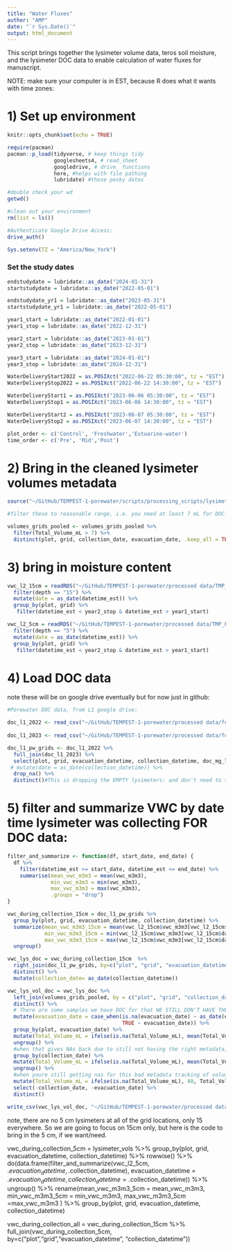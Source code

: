 ```yaml
---
title: "Water Fluxes"
author: "AMP"
date: "`r Sys.Date()`"
output: html_document
---
```


This script brings together the lysimeter volume data, teros soil moisture, and the lysimeter DOC data to enable calculation of water fluxes for manuscript. 

NOTE: make sure your computer is in EST, because R does what it wants with time zones: 

# 1) Set up environment

```r
knitr::opts_chunk$set(echo = TRUE)

require(pacman)
pacman::p_load(tidyverse, # keep things tidy
               googlesheets4, # read_sheet 
               googledrive, # drive_ functions
               here, #helps with file pathing 
               lubridate) #those pesky dates

#double check your wd
getwd()

#clean out your environment 
rm(list = ls())

#Authenticate Google Drive Access:
drive_auth()

Sys.setenv(TZ = "America/New_York")
```

### Set the study dates

```r
endstudydate = lubridate::as_date("2024-01-31")
startstudydate = lubridate::as_date("2022-05-01")

endstudydate_yr1 = lubridate::as_date("2023-05-31")
startstudydate_yr1 = lubridate::as_date("2022-05-01")

year1_start = lubridate::as_date("2022-01-01")
year1_stop = lubridate::as_date("2022-12-31")

year2_start = lubridate::as_date("2023-01-01")
year2_stop = lubridate::as_date("2023-12-31")

year3_start = lubridate::as_date("2024-01-01")
year3_stop = lubridate::as_date("2024-12-31")

WaterDeliveryStart2022 = as.POSIXct("2022-06-22 05:30:00", tz = "EST")
WaterDeliveryStop2022 = as.POSIXct("2022-06-22 14:30:00", tz = "EST")

WaterDeliveryStart1 = as.POSIXct("2023-06-06 05:30:00", tz = "EST")
WaterDeliveryStop1 = as.POSIXct("2023-06-06 14:30:00", tz = "EST")

WaterDeliveryStart2 = as.POSIXct("2023-06-07 05:30:00", tz = "EST")
WaterDeliveryStop2 = as.POSIXct("2023-06-07 14:30:00", tz = "EST")

plot_order <- c('Control', 'Freshwater','Estuarine-water')
time_order <- c('Pre', 'Mid','Post')
```

# 2) Bring in the cleaned lysimeter volumes metadata

```r

source("~/GitHub/TEMPEST-1-porewater/scripts/processing_scripts/lysimeter_volumes_forfluxes.R")

#filter these to reasonable range, i.e. you need at least 7 mL for DOC:

volumes_grids_pooled <- volumes_grids_pooled %>%
  filter(Total_Volume_mL > 7) %>%
  distinct(plot, grid, collection_date, evacuation_date, .keep_all = TRUE) 

```

# 3) bring in moisture content

```r
vwc_l2_15cm = readRDS("~/GitHub/TEMPEST-1-porewater/processed data/TMP_PW_L2_VWC_2022-2023.rds") %>%
  filter(depth == "15") %>%
  mutate(date = as_date(datetime_est)) %>%
  group_by(plot, grid) %>%
   filter(datetime_est < year2_stop & datetime_est > year1_start)

vwc_l2_5cm = readRDS("~/GitHub/TEMPEST-1-porewater/processed data/TMP_PW_L2_VWC_2022-2023.rds") %>%
  filter(depth == "5") %>%
  mutate(date = as_date(datetime_est)) %>%
  group_by(plot, grid) %>%
   filter(datetime_est < year2_stop & datetime_est > year1_start)


```

# 4) Load DOC data 

note these will be on google drive eventually but for now just in github:

```r
#Porewater DOC data, from L1 google drive: 

doc_l1_2022 <- read_csv("~/GitHub/TEMPEST-1-porewater/processed data/for_google_drive/TMP_PW_GRIDSONLY_NPOCTDN_2022_L1.csv")
  
doc_l1_2023 <- read_csv("~/GitHub/TEMPEST-1-porewater/processed data/for_google_drive/TMP_PW_GRIDSONLY_NPOCTDN_2023_L1.csv")

doc_l1_pw_grids <- doc_l1_2022 %>%
  full_join(doc_l1_2023) %>%
  select(plot, grid, evacuation_datetime, collection_datetime, doc_mg_l, tdn_mg_l) %>%
 # mutate(date = as_date(collection_datetime)) %>%
  drop_na() %>%
  distinct()#This is dropping the EMPTY lysimeters: and don't need to specify column here because the only ones with NAs are DOC or TDN and they are both NA at the same time.
```

# 5) filter and summarize VWC by date time lysimeter was collecting FOR DOC data:

```r
filter_and_summarize <- function(df, start_date, end_date) {
  df %>%
    filter(datetime_est >= start_date, datetime_est <= end_date) %>%
    summarise(mean_vwc_m3m3 = mean(vwc_m3m3),
              min_vwc_m3m3 = min(vwc_m3m3),
              max_vwc_m3m3 = max(vwc_m3m3),
              .groups = "drop") 
}

vwc_during_collection_15cm = doc_l1_pw_grids %>%
  group_by(plot, grid, evacuation_datetime, collection_datetime) %>%
  summarize(mean_vwc_m3m3_15cm = mean(vwc_l2_15cm$vwc_m3m3[vwc_l2_15cm$datetime_est >= first(evacuation_datetime) & vwc_l2_15cm$datetime_est <= first(collection_datetime)]),
            min_vwc_m3m3_15cm = min(vwc_l2_15cm$vwc_m3m3[vwc_l2_15cm$datetime_est >= first(evacuation_datetime) & vwc_l2_15cm$datetime_est <= first(collection_datetime)]),
            max_vwc_m3m3_15cm = max(vwc_l2_15cm$vwc_m3m3[vwc_l2_15cm$datetime_est >= first(evacuation_datetime) & vwc_l2_15cm$datetime_est <= first(collection_datetime)])) %>%
  ungroup()

vwc_lys_doc = vwc_during_collection_15cm  %>%
  right_join(doc_l1_pw_grids, by=c("plot", "grid", "evacuation_datetime", "collection_datetime")) %>%
  distinct() %>%
  mutate(collection_date= as_date(collection_datetime)) 
```


```r

vwc_lys_vol_doc = vwc_lys_doc %>%
  left_join(volumes_grids_pooled, by = c("plot", "grid", "collection_date"), relationship = "many-to-many") %>%
  distinct() %>%
  # There are some samples we have DOC for that WE STILL DON'T HAVE THE RIGHT METADATA FOR, namely missing the volume data. So, we're going to just have to take the mean of the other volumes at that date time, because, there is no way to track it back further. 
  mutate(evacuation_date = case_when(is.na(evacuation_date) ~ as_date(evacuation_datetime),
                                     TRUE ~ evacuation_date)) %>%
  group_by(plot, evacuation_date) %>%
  mutate(Total_Volume_mL = ifelse(is.na(Total_Volume_mL), mean(Total_Volume_mL, na.rm = TRUE), Total_Volume_mL)) %>%
  ungroup() %>%
  #when that gives NAs back due to still not having the right metadata, taking mean at that date across plot:
  group_by(collection_date) %>%
  mutate(Total_Volume_mL = ifelse(is.na(Total_Volume_mL), mean(Total_Volume_mL, na.rm = TRUE), Total_Volume_mL)) %>%
  ungroup() %>%
  #when youre still getting nas for this bad metadata tracking of volumes, now just assume its 40mL: 
  mutate(Total_Volume_mL = ifelse(is.na(Total_Volume_mL), 40, Total_Volume_mL)) %>%
  select(-collection_date, -evacuation_date) %>%
  distinct()

write_csv(vwc_lys_vol_doc, "~/GitHub/TEMPEST-1-porewater/processed data/for_fluxes/Lysimeter_Vols_VWC_DOC_forfluxes.csv")
```



note, there are no 5 cm lysimeters at all of the grid locations, only 15 everywhere. So we are going to focus on 15cm only, but here is the code to bring in the 5 cm, if we want/need. 

vwc_during_collection_5cm = lysimeter_vols %>%
  group_by(plot, grid, evacuation_datetime, collection_datetime) %>%
  rowwise() %>%
  do(data.frame(filter_and_summarize(vwc_l2_5cm, .$evacuation_datetime, .$collection_datetime),
       evacuation_datetime = .$evacuation_datetime,
    collection_datetime = .$collection_datetime)) %>%
  ungroup() %>%
  rename(mean_vwc_m3m3_5cm = mean_vwc_m3m3,
         min_vwc_m3m3_5cm = min_vwc_m3m3,
         max_vwc_m3m3_5cm =max_vwc_m3m3 ) %>%
   group_by(plot, grid, evacuation_datetime, collection_datetime) 

vwc_during_collection_all = vwc_during_collection_15cm %>%
  full_join(vwc_during_collection_5cm, by=c("plot","grid","evacuation_datetime", "collection_datetime"))


<!-- # ```{r import lysimeter data} -->
<!-- inventory_directory <- "https://docs.google.com/spreadsheets/d/1sFWq-WKhemPzbOFInqhCu_Lx0lsO6a_Z/edit#gid=496164093" -->

<!-- directory= file.path(here() %>% dirname(), 'TEMPEST-1-Porewater/data_do_not_commit/water fluxes') -->

<!-- file_path = file.path(directory,"porewaterinventory.xlsx") -->

<!-- drive_download(inventory_directory, path= file_path, overwrite = TRUE) -->

<!-- pooled_vols <- readxl::read_excel(file_path, skip=4, sheet="Porewater - Pooled") %>% -->
<!--   select(Sample_ID, Total_Volume_mL, Grid_C3:Grid_I5, Evacuation_date_YYYMMDD, Collection_Date_YYYYMMDD) %>% -->
<!--   mutate(across(starts_with("Grid"), ~ ifelse(is.na(.),0,.))) %>% -->
<!--   mutate(Plot = stringr::str_extract(Sample_ID, 'FW|SW|C')) %>% -->
<!--    pivot_longer(cols = c("Grid_C3", "Grid_C6", "Grid_F4", "Grid_H3", "Grid_H6", "Grid_B4", "Grid_D5", "Grid_E3", "Grid_F6", "Grid_I5"), -->
<!--     names_to = "grid", -->
<!--     values_to = "Volume_mL") %>% -->
<!--    mutate(plot = case_when(Plot == "C" ~ "Control", -->
<!--                            Plot == "SW" ~ "Estuarine-water", -->
<!--                            Plot == "FW" ~ "Freshwater", -->
<!--                            Plot == "Saltwater" ~ "Estuarine-water", -->
<!--                           TRUE ~ Plot), -->
<!--           grid = str_remove(grid, "Grid_")) %>% -->
<!--   rename(evacuation_date = Evacuation_date_YYYMMDD, -->
<!--          collection_date = Collection_Date_YYYYMMDD) %>% -->
<!--   mutate(evacuation_date = lubridate::as_date(as.character(evacuation_date), format = "%Y%m%d"), -->
<!--          collection_date = lubridate::as_date(as.character(collection_date), format = "%Y%m%d"), -->
<!--          date = stringr::str_extract(Sample_ID, "[0-9]{8}")) %>% -->
<!--   mutate(date = lubridate::as_date(date, format = "%Y%m%d")) %>% -->
<!--   group_by(date) %>% -->
<!--    #manual entry of missing evacuation information from the notes:  -->
<!--   mutate(evacuation_date = case_when( -->
<!--     is.na(evacuation_date) & str_detect(collection_date, "2022-05-18") ~ as.Date("2022-05-12"), -->
<!--     is.na(evacuation_date) & str_detect(collection_date, "2022-05-20")  ~ as.Date("2022-05-12"),  -->
<!--     is.na(evacuation_date) & str_detect(collection_date, "2022-06-13")  ~ as.Date("2022-06-09"), -->
<!--     is.na(evacuation_date) & str_detect(collection_date, "2022-06-15")  ~ as.Date("2022-06-09"), -->
<!--     is.na(evacuation_date) & str_detect(collection_date, "2022-06-20") ~ as.Date("2022-06-18"), -->
<!--     is.na(evacuation_date) & str_detect(collection_date, "2022-06-22") ~ as.Date("2022-06-22"), -->
<!--     is.na(evacuation_date) & str_detect(collection_date, "2022-06-23") ~ as.Date("2022-06-22"), -->
<!--     is.na(evacuation_date) & str_detect(collection_date, "2022-06-24") ~ as.Date("2022-06-23"), -->
<!--     is.na(evacuation_date) & str_detect(collection_date, "2023-06-05") ~ as.Date("2023-06-03"), -->
<!--     is.na(evacuation_date) & str_detect(collection_date, "2023-10-05") ~ as.Date("2023-10-02"), -->
<!--     TRUE ~ evacuation_date)) %>% -->
<!--   fill(evacuation_date, collection_date) %>% -->
<!--   #Empty dates for the event dates, those are when collection and evacuation are usually the same date:  -->
<!--   mutate(collection_date = case_when(is.na(collection_date) ~ date, -->
<!--                                      TRUE ~ collection_date), -->
<!--          evacuation_date = case_when(is.na(evacuation_date) ~ date, -->
<!--                                      TRUE ~ evacuation_date)) %>% -->
<!--   ungroup() %>% -->
<!--   select(Sample_ID,plot, grid, Volume_mL, evacuation_date, collection_date) %>% -->
<!--   filter(Volume_mL > 0) -->

<!-- lysimeter_vols = readxl::read_excel(file_path, skip=3, sheet="Porewater - Individual") %>% -->
<!--   select(Sample_ID, Plot, Volume_mL, Evacuation_date_YYYMMDD, Collection_Date_YYYYMMDD, Collection_Start_Time_24hrs, Collection_End_Time_24hrs, EST_EDT) %>% -->
<!--     rename(evacuation_date = Evacuation_date_YYYMMDD, -->
<!--          collection_date = Collection_Date_YYYYMMDD, -->
<!--          plot = Plot) %>% -->
<!--   mutate(evacuation_date = lubridate::as_date(as.character(evacuation_date), format = "%Y%m%d"), -->
<!--          collection_date = lubridate::as_date(as.character(collection_date), format = "%Y%m%d")) %>% -->
<!--     mutate(grid = stringr::str_extract(Sample_ID, "B4|C3|C6|D5|E3|F4|F6|H3|H6|I5")) %>% -->
<!--   mutate(evacuation_date = case_when( -->
<!--     is.na(evacuation_date) & str_detect(collection_date, "2022-05-18") ~ as.Date("2022-05-12"), -->
<!--     is.na(evacuation_date) & str_detect(collection_date, "2022-05-20")  ~ as.Date("2022-05-12"),  -->
<!--     is.na(evacuation_date) & str_detect(collection_date, "2022-06-13")  ~ as.Date("2022-06-09"), -->
<!--     is.na(evacuation_date) & str_detect(collection_date, "2022-06-15")  ~ as.Date("2022-06-09"), -->
<!--     is.na(evacuation_date) & str_detect(collection_date, "2022-06-20") ~ as.Date("2022-06-18"), -->
<!--     is.na(evacuation_date) & str_detect(collection_date, "2022-06-22") ~ as.Date("2022-06-22"), -->
<!--     is.na(evacuation_date) & str_detect(collection_date, "2022-06-23") ~ as.Date("2022-06-22"), -->
<!--     is.na(evacuation_date) & str_detect(collection_date, "2022-06-24") ~ as.Date("2022-06-23"), -->
<!--     is.na(evacuation_date) & str_detect(collection_date, "2023-06-05") ~ as.Date("2023-06-03"), -->
<!--     is.na(evacuation_date) & str_detect(collection_date, "2023-10-05") ~ as.Date("2023-10-02"), -->
<!--     TRUE ~ evacuation_date)) %>%  -->
<!--     fill(evacuation_date, collection_date) %>% -->
<!--     mutate(plot = case_when(plot == "C" ~ "Control", -->
<!--                            plot == "SW" ~ "Estuarine-water", -->
<!--                            plot == "FW" ~ "Freshwater", -->
<!--                            plot == "Contol" ~ "Control", -->
<!--                            plot == "Saltwater" ~ "Estuarine-water", -->
<!--                           TRUE ~ plot)) %>% -->
<!--   group_by(plot, grid, evacuation_date, collection_date) %>% -->
<!--   #fill down exact group matches by group missing values: -->
<!--   fill(evacuation_date, collection_date, Collection_Start_Time_24hrs, Collection_End_Time_24hrs) %>% -->
<!--   ungroup() %>% -->
<!--   #fill down and up by evacuation date match only:  -->
<!--     group_by(plot, grid, evacuation_date) %>% -->
<!--     fill(evacuation_date, collection_date, Collection_Start_Time_24hrs, Collection_End_Time_24hrs, .direction ="downup") %>% -->
<!--   ungroup() %>% -->
<!--   mutate(Collection_Start_Time_24hrs = str_replace(Collection_Start_Time_24hrs, '\\d+', function(m) str_pad(m, 4, pad = '0', side = ("left"))), -->
<!--          Collection_End_Time_24hrs = str_replace(Collection_End_Time_24hrs, '\\d+', function(m) str_pad(m, 4, pad = '0', side = ("left")))) %>% -->
<!--   full_join(pooled_vols, by = join_by(Sample_ID, Volume_mL, evacuation_date, collection_date, grid, plot)) %>% -->
<!-- #fill down and up by evacuation date match only, once joined with the pooled volumes:  -->
<!--     group_by(plot, grid, evacuation_date) %>% -->
<!--     fill(evacuation_date, collection_date, Collection_Start_Time_24hrs, Collection_End_Time_24hrs, .direction ="downup") %>% -->
<!--   ungroup() %>% -->
<!--     #NAs present because some groups have no time recorded at all. Enter in a set time for those: -->
<!--     group_by(plot, grid, evacuation_date, collection_date) %>% -->
<!--     mutate(Collection_Start_Time_24hrs = case_when(is.na(Collection_Start_Time_24hrs) ~ "1159",  -->
<!--                           TRUE ~ Collection_Start_Time_24hrs), -->
<!--            Collection_End_Time_24hrs = case_when(is.na(Collection_End_Time_24hrs) ~ "1159",  -->
<!--                           TRUE ~ Collection_End_Time_24hrs)) %>% #if no time recorded in the metadata sheet, fill in with noon -->
<!--   mutate(Collection_Start_Time_24hrs = strptime(Collection_Start_Time_24hrs, format ="%H%M"), -->
<!--          Collection_Start_Time_24hrs = strftime(Collection_Start_Time_24hrs, "%H:%M:%S"), -->
<!--          Collection_End_Time_24hrs = strptime(Collection_End_Time_24hrs, format ="%H%M"), -->
<!--          Collection_End_Time_24hrs = strftime(Collection_End_Time_24hrs, "%H:%M:%S")) %>% -->
<!--   ungroup() %>% -->
<!--     mutate(evacuation_datetime = as.POSIXct(paste(evacuation_date, Collection_Start_Time_24hrs), format = "%Y-%m-%d %H:%M:%S"), -->
<!--          collection_datetime = as.POSIXct(paste(collection_date, Collection_End_Time_24hrs), format = "%Y-%m-%d %H:%M:%S"), -->
<!--   elapsed_time = collection_datetime - evacuation_datetime) %>% -->
<!--   rename(tz = EST_EDT) %>% -->
<!--    mutate(set_tz = with_tz(collection_datetime, tzone = "America/New_York"), -->
<!--          is_dst = dst(set_tz), -->
<!--     tz = case_when(is.na(tz) &  is_dst == TRUE ~ "EDT", -->
<!--                    is.na(tz) &  is_dst != TRUE ~ "EST", -->
<!--                    TRUE ~ tz)) %>% -->
<!--   select(-set_tz, -is_dst) %>% -->
<!--   group_by(plot, grid, evacuation_date, evacuation_datetime, collection_datetime, elapsed_time, tz) %>% -->
<!--   dplyr::summarise(grid_vols_mL = sum(Volume_mL)) %>% -->
<!--   ungroup() %>% -->
<!--    filter(collection_datetime < year2_stop & collection_datetime > year1_start) -->
<!-- ``` -->

<!-- # ```{r filter and sum, message = FALSE} -->
<!-- # # Function to filter and summarize data for a given collection period  -->
<!-- # filter_and_summarize <- function(df, start_date, end_date) { -->
<!-- #   df %>% -->
<!-- #     filter(datetime_est >= start_date, datetime_est <= end_date) %>% -->
<!-- #     summarise(mean_vwc_m3m3 = mean(vwc_m3m3), -->
<!-- #               min_vwc_m3m3 = min(vwc_m3m3), -->
<!-- #               max_vwc_m3m3 = max(vwc_m3m3), -->
<!-- #               .groups = "keep")  -->
<!-- # } -->
<!-- #  -->
<!-- # vwc_during_collection_15cm = doc_l1_pw_grids %>% -->
<!-- #   group_by(plot, grid, evacuation_datetime, collection_datetime) %>% -->
<!-- #   rowwise() %>% -->
<!-- #   do(data.frame(filter_and_summarize(vwc_l2_15cm, .$evacuation_datetime, .$collection_datetime), -->
<!-- #        evacuation_datetime = .$evacuation_datetime, -->
<!-- #     collection_datetime = .$collection_datetime)) %>% -->
<!-- #   ungroup() %>% -->
<!-- #   rename(mean_vwc_m3m3_15cm = mean_vwc_m3m3, -->
<!-- #          min_vwc_m3m3_15cm = min_vwc_m3m3, -->
<!-- #          max_vwc_m3m3_15cm = max_vwc_m3m3 ) %>% -->
<!-- #     group_by(plot, grid, evacuation_datetime, collection_datetime)  -->
<!-- #  -->
<!-- # # No VWC data for I5 in SW plot between 2023-01-30 to 2023-05-31 due to sensor malfunction  -->
<!-- #  -->
<!-- # vwc_lys_vols = vwc_during_collection_15cm  %>% -->
<!-- #   right_join(doc_l1_pw_grids, by=c("plot", "grid", "evacuation_datetime", "collection_datetime")) %>% -->
<!-- #   distinct() -->
<!-- #  -->
<!-- # ``` -->
<!-- #  -->

